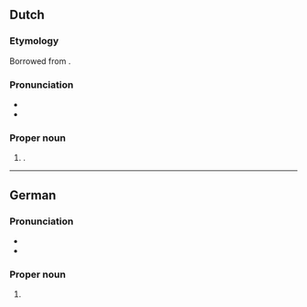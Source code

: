 ==Dutch==

===Etymology===
Borrowed from {{bor|nl|de|Hannelore}}.

===Pronunciation===
* {{IPA|nl|/ˈɦɑ.nəˌloː.rə/|/ˌɦɑ.nəˈloː.rə/}}
* {{hyphenation|nl|Han|ne|lo|re}}

===Proper noun===
{{nl-proper noun|f}}

# {{given name|nl|female}}.

----

==German==

===Pronunciation===
* {{IPA|de|/ˈhanəˌloːʁə/}}
* {{audio|de|De-Hannelore.ogg|Audio}}

===Proper noun===
{{head|de|proper noun}}

# {{given name|de|female|blend=Hanne|blend2=Lore}}